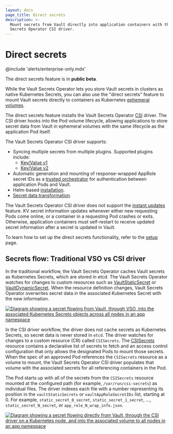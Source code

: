 ```yaml
---
layout: docs
page_title: Direct secrets
description: >-
  Mount secrets from Vault directly into application containers with the Vault
  Secrets Operator CSI driver.
---
```


# Direct secrets

@include 'alerts/enterprise-only.mdx'

The direct secrets feature is in **public beta**.

While the Vault Secrets Operator lets you store Vault secrets in clusters as native
Kubernetes Secrets, you can also use the "direct secrets" feature to mount Vault secrets directly to containers as Kubernetes [ephemeral volumes](https://kubernetes.io/docs/concepts/storage/ephemeral-volumes/).

The direct secrets feature installs the Vault Secrets
Operator [CSI](https://github.com/container-storage-interface/spec/blob/master/spec.md) driver. 
The CSI driver hooks into the Pod volume lifecycle, allowing applications to store secret data from Vault in ephemeral volumes with the same lifecycle as the application Pod itself.

The Vault Secrets Operator CSI driver supports:
- Syncing multiple secrets from multiple plugins. Supported plugins include:
  - [Key/Value v1](/vault/docs/secrets/kv/kv-v1)
  - [Key/Value v2](/vault/docs/secrets/kv/kv-v2)
- Automatic generation and mounting of response-wrapped AppRole secret IDs as a
  [trusted orchestrator](/vault/tutorials/app-integration/secure-introduction?in=vault%2Fapp-integration#trusted-orchestrator) for authentication between application Pods and Vault.
- Helm-based [installation](/vault/docs/platform/k8s/vso/installation).
- [Secret data transformation](/vault/docs/platform/k8s/vso/secret-transformation).

The Vault Secrets Operator CSI driver does not support the [instant updates](/vault/docs/deploy/kubernetes/vso/sources/vault/instant-updates) feature.
KV secret information updates whenever either new requesting Pods come online, or a container in a requesting Pod crashes or exits. 
Otherwise, application containers must self-restart to receive updated secret information after a secret is updated in Vault. 

To learn how to set up the direct secrets functionality, refer to the [setup](/vault/docs/platform/k8s/vso/csi/setup) page.

## Secrets flow: Traditional VSO vs CSI driver

In the traditional workflow, the Vault Secrets Operator caches Vault secrets as Kubernetes Secrets, which are stored in etcd. 
The Vault Secrets Operator watches for changes to custom resources such as [VaultStaticSecret](/vault/docs/platform/k8s/vso/api-reference#vaultstaticsecret) or [VaultDynamicSecret](/vault/docs/platform/k8s/vso/api-reference#vaultdynamicsecret). 
When the resource definition changes, Vault Secrets Operator overwrites secret data in the associated Kubernetes Secret with the new information.

[![Diagram showing a secret flowing from Vault, through VSO, into the associated Kubernetes Secrets objects across all nodes in an app namespace](/img/vso_secrets_flow.png)](/img/vso_secrets_flow.png)

In the CSI driver workflow, the driver does not cache secrets as Kubernetes Secrets, so secret data is never stored in `etcd`.
The driver watches for changes to a custom resource (CR) called `CSISecrets`. The
[CSISecrets](/vault/docs/deploy/kubernetes/vso/api-reference#csisecrets) resource
contains a declarative list of secrets to fetch and an access control
configuration that only allows the designated Pods to mount those secrets.
When the spec of an approved Pod references the `CSISecrets` resource as a volume to mount, the Vault Secrets Operator CSI driver populates 
that volume with the associated secrets for all referencing containers in the Pod.

The Pod starts up with all of the secrets from the `CSISecrets` resource mounted
at the configured path (for example, `/var/run/csi-secrets`) as individual files.
The driver indexes each file with a number representing its position in the
`vaultStaticSecrets` or `vaultAppRoleSecretIDs` list, starting at 0. For example,
`static_secret_0_secret`, `static_secret_1_secret`, ..., `static_secret_N_secret`, or `app_role_N_wrap_info.json`.

[![Diagram showing a secret flowing directly from Vault, through the CSI driver on a Kubernetes node, and into the associated volume to all nodes in an app namespace](/img/vso_csi_secrets_flow.png)](/img/vso_csi_secrets_flow.png)